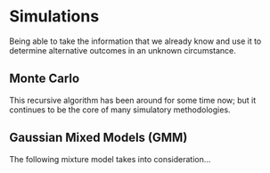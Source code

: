 # Simulations

Being able to take the information that we already know and use it to determine alternative outcomes in an unknown circumstance. 


## Monte Carlo 
This recursive algorithm has been around for some time now; but it continues to be the core of many simulatory methodologies. 

## Gaussian Mixed Models (GMM)
The following mixture model takes into consideration... 